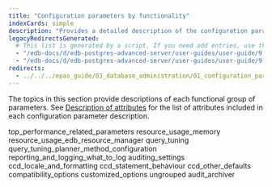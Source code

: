 ```yaml
---
title: "Configuration parameters by functionality"
indexCards: simple
description: "Provides a detailed description of the configuration parameters, grouped by function"
legacyRedirectsGenerated:
  # This list is generated by a script. If you need add entries, use the `legacyRedirects` key.
  - "/edb-docs/d/edb-postgres-advanced-server/user-guides/user-guide/9.6/EDB_Postgres_Advanced_Server_Guide.1.11.html"
  - "/edb-docs/d/edb-postgres-advanced-server/user-guides/user-guide/9.5/EDB_Postgres_Enterprise_Guide.1.011.html"
redirects:
  - ../../../epas_guide/03_database_administration/01_configuration_parameters/03_configuration_parameters_by_functionality #generated for docs/epas/reorg-role-use-case-mode
---
```


<div id="configuration_parameters_by_functionality" class="registered_link"></div>

The topics in this section provide descriptions of each functional group of parameters. See [Description of attributes](/epas/latest/database_administration/01_configuration_parameters/03_configuration_parameters_by_functionality/attribute_descriptions.mdx) for the list of attributes included in each configuration parameter description. 

<div class="toctree" maxdepth="3">

top_performance_related_parameters resource_usage_memory resource_usage_edb_resource_manager query_tuning query_tuning_planner_method_configuration reporting_and_logging_what_to_log auditing_settings ccd_locale_and_formatting ccd_statement_behaviour ccd_other_defaults compatibility_options customized_options ungrouped audit_archiver

</div>
